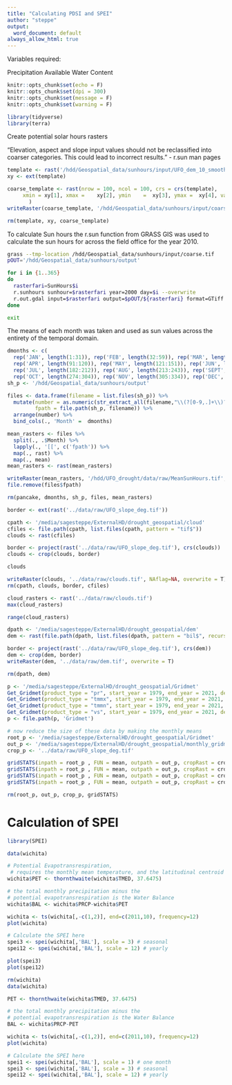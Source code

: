 ```yaml
---
title: "Calculating PDSI and SPEI"
author: "steppe"
output:
  word_document: default
always_allow_html: true
---
```


Variables required:

Precipitation
Available Water Content

```r
knitr::opts_chunk$set(echo = F)
knitr::opts_chunk$set(dpi = 300) 
knitr::opts_chunk$set(message = F)
knitr::opts_chunk$set(warning = F)
```

```r
library(tidyverse)
library(terra)
```


Create potential solar hours rasters

"Elevation, aspect and slope input values should not be reclassified into coarser categories. This could lead to incorrect results. " - r.sun man pages


```r

template <- rast('/hdd/Geospatial_data/sunhours/input/UFO_dem_10_smooth.tif')
xy <- ext(template)

coarse_template <- rast(nrow = 100, ncol = 100, crs = crs(template),
     xmin = xy[1], xmax =	 xy[2], ymin 	=  xy[3], ymax =  xy[4], vals = 0
       )
writeRaster(coarse_template, '/hdd/Geospatial_data/sunhours/input/coarse.tif')

rm(template, xy, coarse_template)
```


To calculate Sun hours the r.sun function from GRASS GIS was used to calculate the sun hours for across the field office for the year 2010.
```bash

grass --tmp-location /hdd/Geospatial_data/sunhours/input/coarse.tif
pOUT='/hdd/Geospatial_data/sunhours/output'

for i in {1..365}
do
  rasterfari=SunHours$i
  r.sunhours sunhour=$rasterfari year=2000 day=$i --overwrite
  r.out.gdal input=$rasterfari output=$pOUT/${rasterfari} format=GTiff -c --overwrite
done

exit

```

The means of each month was taken and used as sun values across the entirety of the temporal domain.
```r
dmonths <- c(
  rep('JAN', length(1:31)), rep('FEB', length(32:59)), rep('MAR', length(60:90)),
  rep('APR', length(91:120)), rep('MAY', length(121:151)), rep('JUN', length(152:181)),
  rep('JUL', length(182:212)), rep('AUG', length(213:243)), rep('SEPT', length(244:273)),
  rep('OCT', length(274:304)), rep('NOV', length(305:334)), rep('DEC', length(335:365)) )
sh_p <- '/hdd/Geospatial_data/sunhours/output'

files <- data.frame(filename = list.files(sh_p)) %>% 
  mutate(number = as.numeric(str_extract_all(filename,"\\(?[0-9,.]+\\)?")),
         fpath = file.path(sh_p, filename)) %>% 
  arrange(number) %>% 
  bind_cols(., 'Month' =  dmonths)

mean_rasters <- files %>% 
  split(., .$Month) %>% 
  lapply(., '[[', c('fpath')) %>% 
  map(., rast) %>% 
  map(., mean)
mean_rasters <- rast(mean_rasters)

writeRaster(mean_rasters, '/hdd/UFO_drought/data/raw/MeanSunHours.tif', overwrite = T)
file.remove(files$fpath)

rm(pancake, dmonths, sh_p, files, mean_rasters)
```


```r
border <- ext(rast('../data/raw/UFO_slope_deg.tif'))
```

```r

cpath <- '/media/sagesteppe/ExternalHD/drought_geospatial/cloud'
cfiles <- file.path(cpath, list.files(cpath, pattern = "tif$"))
clouds <- rast(cfiles)

border <- project(rast('../data/raw/UFO_slope_deg.tif'), crs(clouds))
clouds <- crop(clouds, border)

clouds

writeRaster(clouds, '../data/raw/clouds.tif', NAflag=NA, overwrite = T)
rm(cpath, clouds, border, cfiles)
```


```r

cloud_rasters <- rast('../data/raw/clouds.tif')
max(cloud_rasters)

range(cloud_rasters)
```

```r

dpath <- '/media/sagesteppe/ExternalHD/drought_geospatial/dem'
dem <- rast(file.path(dpath, list.files(dpath, pattern = "bil$", recursive = T)))

border <- project(rast('../data/raw/UFO_slope_deg.tif'), crs(dem))
dem <- crop(dem, border)
writeRaster(dem, '../data/raw/dem.tif', overwrite = T)

rm(dpath, dem)
```


```r

p <- '/media/sagesteppe/ExternalHD/drought_geospatial/Gridmet'
Get_Gridmet(product_type = "pr", start_year = 1979, end_year = 2021, destination = p)
Get_Gridmet(product_type = "tmmx", start_year = 1979, end_year = 2021, destination = p)
Get_Gridmet(product_type = "tmmn", start_year = 1979, end_year = 2021, destination = p)
Get_Gridmet(product_type = "vs", start_year = 1979, end_year = 2021, destination = p)
p <- file.path(p, 'Gridmet')

# now reduce the size of these data by making the monthly means
root_p <- '/media/sagesteppe/ExternalHD/drought_geospatial/Gridmet'
out_p <- '/media/sagesteppe/ExternalHD/drought_geospatial/monthly_gridmet'
crop_p <- '../data/raw/UFO_slope_deg.tif'

gridSTATS(inpath = root_p , FUN = mean, outpath = out_p, cropRast = crop_p, variable = 'vs')
gridSTATS(inpath = root_p , FUN = mean, outpath = out_p, cropRast = crop_p, variable = 'pr')
gridSTATS(inpath = root_p , FUN = mean, outpath = out_p, cropRast = crop_p, variable = 'tmmn')
gridSTATS(inpath = root_p , FUN = mean, outpath = out_p, cropRast = crop_p, variable = 'tmmx')

rm(root_p, out_p, crop_p, gridSTATS)
```



# Calculation of SPEI 
```r
library(SPEI)

data(wichita)

# Potential Evapotransrespiration,
 # requires the monthly mean temperature, and the latitudinal centroid of the cell
wichita$PET <- thornthwaite(wichita$TMED, 37.6475) 

# the total monthly precipitation minus the 
# potential evapotransrespiration is the Water Balance
wichita$BAL <- wichita$PRCP-wichita$PET 

wichita <- ts(wichita[,-c(1,2)], end=c(2011,10), frequency=12)
plot(wichita)

# Calculate the SPEI here
spei3 <- spei(wichita[,'BAL'], scale = 3) # seasonal
spei12 <- spei(wichita[,'BAL'], scale = 12) # yearly

plot(spei3)
plot(spei12)

rm(wichita)
data(wichita)

PET <- thornthwaite(wichita$TMED, 37.6475) 

# the total monthly precipitation minus the 
# potential evapotransrespiration is the Water Balance
BAL <- wichita$PRCP-PET 

wichita <- ts(wichita[,-c(1,2)], end=c(2011,10), frequency=12)
plot(wichita)

# Calculate the SPEI here
spei1 <- spei(wichita[,'BAL'], scale = 1) # one month
spei3 <- spei(wichita[,'BAL'], scale = 3) # seasonal
spei12 <- spei(wichita[,'BAL'], scale = 12) # yearly

```

